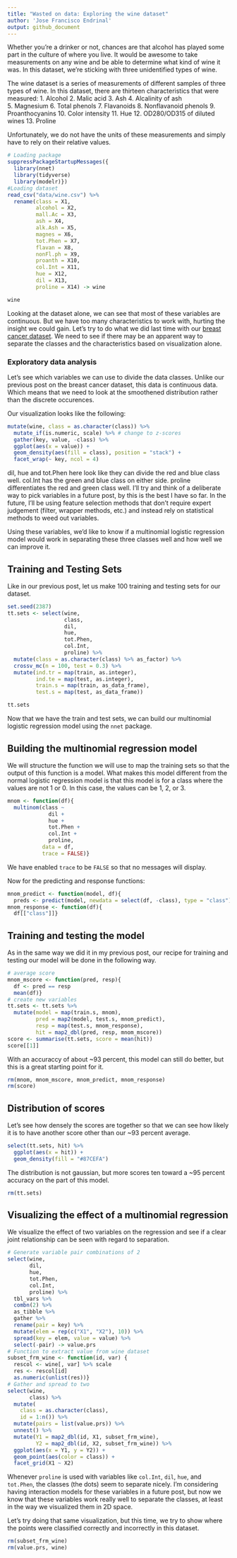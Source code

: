 ```yaml
---
title: "Wasted on data: Exploring the wine dataset"
author: 'Jose Francisco Endrinal'
output: github_document
---
```


Whether you're a drinker or not, chances are that alcohol has played some part in the culture of where you live. It would be awesome to take measurements on any wine and be able to determine what kind of wine it was. In this dataset, we're sticking with three unidentified types of wine.  

The wine dataset is a series of measurements of different samples of three types of wine. In this dataset, there are thirteen characteristics that were measured:
 	1. Alcohol
 	2. Malic acid
 	3. Ash
	4. Alcalinity of ash  
 	5. Magnesium
	6. Total phenols
 	7. Flavanoids
 	8. Nonflavanoid phenols
 	9. Proanthocyanins
	10. Color intensity
 	11. Hue
 	12. OD280/OD315 of diluted wines
 	13. Proline  

Unfortunately, we do not have the units of these measurements and simply have to rely on their relative values.  

```r
# Loading package
suppressPackageStartupMessages({
  library(nnet)
  library(tidyverse)
  library(modelr)})
#Loading dataset
read_csv("data/wine.csv") %>% 
  rename(class = X1, 
         alcohol = X2, 
         mall.Ac = X3, 
         ash = X4, 
         alk.Ash = X5, 
         magnes = X6, 
         tot.Phen = X7, 
         flavan = X8, 
         nonFl.ph = X9, 
         proanth = X10, 
         col.Int = X11, 
         hue = X12, 
         dil = X13, 
         proline = X14) -> wine
```

```r
wine
```
Looking at the dataset alone, we can see that most of these variables are continuous. But we have too many characteristics to work with, hurting the insight we could gain. Let's try to do what we did last time with our [breast cancer dataset](../breastcancer/breastcancer_post1.md). We need to see if there may be an apparent way to separate the classes and the characteristics based on visualization alone. 

### Exploratory data analysis

Let's see which variables we can use to divide the data classes. Unlike our previous post on the breast cancer dataset, this data is continuous data. Which means that we need to look at the smoothened distribution rather than the discrete occurences.  

Our visualization looks like the following: 
```r
mutate(wine, class = as.character(class)) %>% 
  mutate_if(is.numeric, scale) %>% # change to z-scores
  gather(key, value, -class) %>% 
  ggplot(aes(x = value)) + 
  geom_density(aes(fill = class), position = "stack") + 
  facet_wrap(~ key, ncol = 4)
```

dil, hue and tot.Phen here look like they can divide the red and blue class well. col.Int has the green and blue class on either side. proline differentiates the red and green class well. I'll try and think of a deliberate way to pick variables in a future post, by this is the best I have so far. In the future, I'll be using feature selection methods that don't require expert judgement (filter, wrapper methods, etc.) and instead rely on statistical methods to weed out variables. 

Using these variables, we'd like to know if a multinomial logistic regression model would work in separating these three classes well and how well we can improve it.  

## Training and Testing Sets

Like in our previous post, let us make 100 training and testing sets for our dataset.  
```r
set.seed(2387)
tt.sets <- select(wine, 
                  class, 
                  dil, 
                  hue, 
                  tot.Phen, 
                  col.Int, 
                  proline) %>% 
  mutate(class = as.character(class) %>% as_factor) %>% 
  crossv_mc(n = 100, test = 0.3) %>% 
  mutate(ind.tr = map(train, as.integer), 
         ind.te = map(test, as.integer), 
         train.s = map(train, as_data_frame), 
         test.s = map(test, as_data_frame))
```

```r
tt.sets
```

Now that we have the train and test sets, we can build our multinomial logistic regression model using the `nnet` package.  

## Building the multinomial regression model
We will structure the function we will use to map the training sets so that the output of this function is a model. What makes this model different from the normal logistic regression model is that this model is for a class where the values are not 1 or 0. In this case, the values can be 1, 2, or 3.  

```r
mnom <- function(df){
  multinom(class ~ 
             dil + 
             hue + 
             tot.Phen + 
             col.Int + 
             proline, 
           data = df, 
           trace = FALSE)}
```
We have enabled `trace` to be `FALSE` so that no messages will display.   

Now for the predicting and response functions:  
```r
mnom_predict <- function(model, df){
  preds <- predict(model, newdata = select(df, -class), type = "class")}
mnom_response <- function(df){
  df[["class"]]}
```

## Training and testing the model

As in the same way we did it in my previous post, our recipe for training and testing our model will be done in the following way.  
```r
# average score
mnom_mscore <- function(pred, resp){
  df <- pred == resp
  mean(df)}
# create new variables
tt.sets <- tt.sets %>% 
  mutate(model = map(train.s, mnom), 
         pred = map2(model, test.s, mnom_predict), 
         resp = map(test.s, mnom_response), 
         hit = map2_dbl(pred, resp, mnom_mscore))
score <- summarise(tt.sets, score = mean(hit))
score[[1]]
```

With an accuraccy of about ~93 percent, this model can still do better, but this is a great starting point for it.  

```r
rm(mnom, mnom_mscore, mnom_predict, mnom_response)
rm(score)
```


## Distribution of scores

Let's see how densely the scores are together so that we can see how likely it is to have another score other than our ~93 percent average.  

```r
select(tt.sets, hit) %>% 
  ggplot(aes(x = hit)) + 
  geom_density(fill = "#87CEFA")
```

The distribution is not gaussian, but more scores ten toward a ~95 percent accuracy on the part of this model.  

```r
rm(tt.sets)
```


## Visualizing the effect of a multinomial regression

We visualize the effect of two variables on the regression and see if a clear joint relationship can be seen with regard to separation.  

```r
# Generate variable pair combinations of 2
select(wine, 
       dil, 
       hue, 
       tot.Phen, 
       col.Int, 
       proline) %>% 
  tbl_vars %>% 
  combn(2) %>% 
  as_tibble %>% 
  gather %>% 
  rename(pair = key) %>% 
  mutate(elem = rep(c("X1", "X2"), 10)) %>% 
  spread(key = elem, value = value) %>% 
  select(-pair) -> value.prs
# Function to extract value from wine dataset
subset_frm_wine <- function(id, var) {
  rescol <- wine[, var] %>% scale
  res <- rescol[id]
  as.numeric(unlist(res))}
# Gather and spread to two 
select(wine, 
       class) %>% 
  mutate(
    class = as.character(class), 
    id = 1:n()) %>% 
  mutate(pairs = list(value.prs)) %>% 
  unnest() %>% 
  mutate(Y1 = map2_dbl(id, X1, subset_frm_wine), 
         Y2 = map2_dbl(id, X2, subset_frm_wine)) %>% 
  ggplot(aes(x = Y1, y = Y2)) + 
  geom_point(aes(color = class)) + 
  facet_grid(X1 ~ X2)
```
Whenever `proline` is used with variables like `col.Int`, `dil`, `hue`,  and `tot.Phen`, the classes (the dots) seem to separate nicely. I'm considering having interaction models for these variables in a future post, but now we know that these variables work really well to separate the classes, at least in the way we visualized them in 2D space.   

Let's try doing that same visualization, but this time, we try to show where the points were classified correctly and incorrectly in this dataset.  

```r
rm(subset_frm_wine)
rm(value.prs, wine)
```

